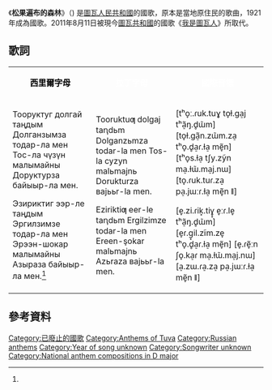 {{Expand language|1=en|time=2020-09-19T09:57:36+00:00}}
{{Infobox anthem
|title         = 松果遍布的森林<br>Тооруктуг долгай таңдым
|transcription = 
|english_title = 
|image         = 
|image_size    =
|caption       = 
|prefix        = 
|country       = [[圖瓦人民共和國|圖瓦人民共和國]]、[[圖瓦自治州|圖瓦自治州]]、[[圖瓦蘇維埃社會主義自治共和國|圖瓦蘇維埃社會主義自治共和國]]和[[图瓦共和国|图瓦共和国]]
|author        =Ayana Samiyayevna Mongush<ref name="cultin">{{cite web |author1=Хомушку Ая Александровна |title=История создания нового государственного гимна Республики Тыва – По номинации: исследовательские работы. Хомушку Ая Александровна. АЛЫЕ ПАРУСА. |url=https://nsportal.ru/ap/library/nauchno-tekhnicheskoe-tvorchestvo/2013/02/07/issledovatelskaya-rabota-istoriya-sozdaniya |accessdate=5/3/2022}}</ref>
|lyrics_date   =
|composer      = 民歌
|music_date    =
|adopted       = 1921
|until         = 2011年8月11日
|sound         = Tooruktug Dolgai Tangdym.ogg
|sound_title   = 松果遍布的森林
}}
《'''松果遍布的森林'''》（{{lang-tyv|Тооруктуг долгай таңдым}}) 是[[圖瓦人民共和國|圖瓦人民共和國]]的國歌，原本是當地原住民的歌曲，1921年成為國歌。2011年8月11日被現今[[圖瓦共和國|圖瓦共和國]]的國歌《[[我是圖瓦人|我是圖瓦人]]》所取代。
==歌詞==
{|class="wikitable" style="text-align:center;"
|-
|bgcolor="#FFCB05"|<div style="display:inline;color:#000000;text-align:center">'''西里爾字母'''</div>
|bgcolor="#63B1E5"|<div style="display:inline;color:#FFFFFF;text-align:center">'''拉丁字母'''</div>
|bgcolor="#63B1E5"|<div style="display:inline;color:#FFFFFF;text-align:center">'''國際音標'''</div>
|-
|<poem>Тооруктуг долгай таңдым
Долганзымза тодар-ла мен
Тос-ла чүзүн малымайны
Доруктурза байыыр-ла мен.

Эзириктиг ээр-ле таңдым
Эргилзимзе тодар-ла мен
Эрээн-шокар малымайны
Азыраза байыыр-ла мен.<ref name="cultin"/></poem>
|<poem>Tooruktuƣ dolgaј taꞑdьm
Dolganzьmza todar-la men
Tos-la cyzyn malьmajnь
Dorukturza ʙajььr-la men.

Eziriktiƣ eer-le taꞑdьm
Ergilzimze todar-la men
Ereen-şokar malьmajnь
Azьraza ʙajььr-la men.</poem>
|<poem>[tʰo̞ː.ɾuk.tuɣ to̞ɫ.ga̠j tʰã̠ŋ.d̥ɯ̃m]
[to̞ɫ.gã̠n.zɯ̃m.za̠ tʰo̞.d̥a̠ɾ.ɫa̠ mẽ̞n]
[tʰo̞s.ɫa̠ tʃy.zỹn ma̠.ɫɯ̃.ma̠j.nɯ]
[to̞.ɾuk.tuɾ.za̠ pa̠.jɯːɾ.ɫa̠ mẽ̞n ǁ]

[e̞.zi.ɾik̟.tiɣ̟ e̞ːɾ.le̞ tʰã̠ŋ.d̥ɯ̃m]
[e̞ɾ.ɡ̟il.zĩm.ze̞ tʰo̞.d̥a̠ɾ.ɫa̠ mẽ̞n]
[e̞.ɾẽ̞ːn ʃo̞.ka̠ɾ ma̠.ɫɯ̃.ma̠j.nɯ]
[a̠.zɯ.ɾa̠.za̠ pa̠.jɯːɾ.ɫa̠ mẽ̞n ǁ]</poem>
|}

==參考資料==
{{reflist}}

[[Category:已廢止的國歌|Category:已廢止的國歌]]
[[Category:Anthems_of_Tuva|Category:Anthems of Tuva]]
[[Category:Russian_anthems|Category:Russian anthems]]
[[Category:Year_of_song_unknown|Category:Year of song unknown]]
[[Category:Songwriter_unknown|Category:Songwriter unknown]]
[[Category:National_anthem_compositions_in_D_major|Category:National anthem compositions in D major]]